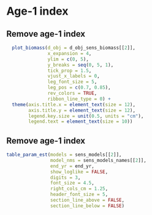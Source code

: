 # Age-1 index

## Remove age-1 index
```r
  plot_biomass(d_obj = d_obj_sens_biomass[[2]],
               x_expansion = 4,
               ylim = c(0, 5),
               y_breaks = seq(0, 5, 1),
               tick_prop = 1.5,
               vjust_x_labels = 0,
               leg_font_size = 5,
               leg_pos = c(0.7, 0.85),
               rev_colors = TRUE,
               ribbon_line_type = 0) +
  theme(axis.title.x = element_text(size = 12),
        axis.title.y = element_text(size = 12),
        legend.key.size = unit(0.5, units = "cm"),
        legend.text = element_text(size = 10))
```

## Remove age-1 index
```r
table_param_est(models = sens_models[[2]],
                model_nms = sens_models_names[[2]],
                end_yr = end_yr,
                show_loglike = FALSE,
                digits = 3,
                font_size = 4.5,
                right_cols_cm = 1.25,
                header_font_size = 5,
                section_line_above = FALSE,
                section_line_below = FALSE)
```
